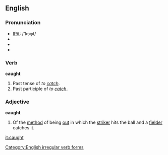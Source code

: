 ==English==

{{rank|struck|man\'s|write|651|caught|below|window|instead}}

=== Pronunciation ===
*[[w:IPA|IPA]]: /'kɔφt/
*{{audio|en-us-caught.ogg|Audio (US)}}
*{{audio|en-us-inlandnorth-caught.ogg|Audio (US-Inland North)}}
*{{audio|en-au-caught.ogg|Audio (Australia)}}

===Verb===
'''caught'''
#Past tense of ''to [[catch]]''.
#Past participle of ''to [[catch]]''.

===Adjective===
'''caught'''
# {{Cricket}} Of the [[method]] of being [[out]] in which the [[striker]] hits the ball and a [[fielder]] catches it.

[[Category:English irregular verb forms]]
[[it:caught]]